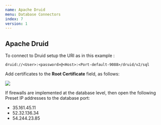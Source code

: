 ```yaml
---
name: Apache Druid
menu: Database Connectors 
index: 7
version: 1
---
```


Apache Druid
-------------

To connect to Druid setup the URI as in this example : 

```
druid://<User>:<password>@<Host>:<Port-default-9088>/druid/v2/sql
```

Add certificates to the **Root Certificate** field, as follows:

<img src="/static/images/root-cert-example.png" /> 


If firewalls are implemented at the database level, then open the following Preset IP addresses to the database port:

* 35.161.45.11
* 52.32.136.34
* 54.244.23.85
